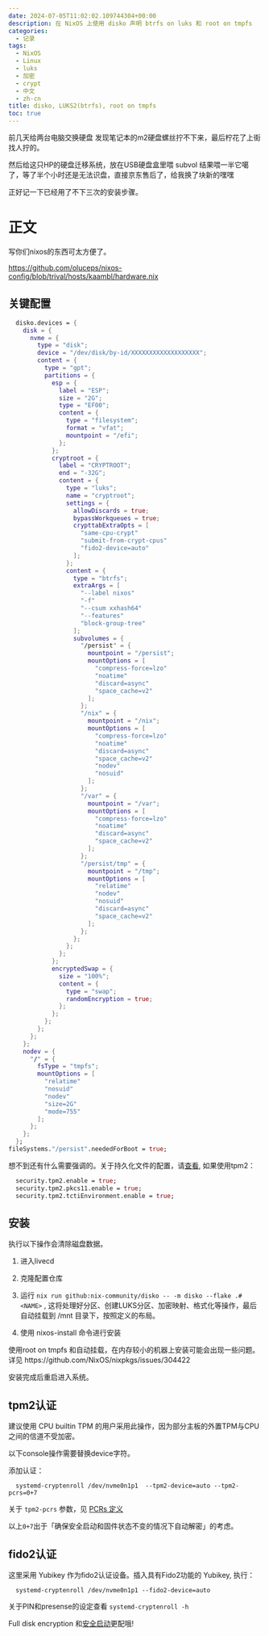 ```yaml
---
date: 2024-07-05T11:02:02.109744304+00:00
description: 在 NixOS 上使用 disko 声明 btrfs on luks 和 root on tmpfs
categories:
  - 记录
tags:
  - NixOS
  - Linux
  - luks
  - 加密
  - crypt
  - 中文
  - zh-cn
title: disko, LUKS2(btrfs), root on tmpfs
toc: true
---
```



前几天给两台电脑交换硬盘 发现笔记本的m2硬盘螺丝拧不下来，最后柠花了上街找人拧的。

然后给这只HP的硬盘迁移系统，放在USB硬盘盒里喂 subvol 结果喂一半它噶了，等了半个小时还是无法识盘，直接京东售后了，给我换了块新的嘿嘿

正好记一下已经用了不下三次的安装步骤。

# 正文

写你们nixos的东西可太方便了。

https://github.com/oluceps/nixos-config/blob/trival/hosts/kaambl/hardware.nix

## 关键配置

```nix
  disko.devices = {
    disk = {
      nvme = {
        type = "disk";
        device = "/dev/disk/by-id/XXXXXXXXXXXXXXXXXXX";
        content = {
          type = "gpt";
          partitions = {
            esp = {
              label = "ESP";
              size = "2G";
              type = "EF00";
              content = {
                type = "filesystem";
                format = "vfat";
                mountpoint = "/efi";
              };
            };
            cryptroot = {
              label = "CRYPTROOT";
              end = "-32G";
              content = {
                type = "luks";
                name = "cryptroot";
                settings = {
                  allowDiscards = true;
                  bypassWorkqueues = true;
                  crypttabExtraOpts = [
                    "same-cpu-crypt"
                    "submit-from-crypt-cpus"
                    "fido2-device=auto"
                  ];
                };
                content = {
                  type = "btrfs";
                  extraArgs = [
                    "--label nixos"
                    "-f"
                    "--csum xxhash64"
                    "--features"
                    "block-group-tree"
                  ];
                  subvolumes = {
                    "/persist" = {
                      mountpoint = "/persist";
                      mountOptions = [
                        "compress-force=lzo"
                        "noatime"
                        "discard=async"
                        "space_cache=v2"
                      ];
                    };
                    "/nix" = {
                      mountpoint = "/nix";
                      mountOptions = [
                        "compress-force=lzo"
                        "noatime"
                        "discard=async"
                        "space_cache=v2"
                        "nodev"
                        "nosuid"
                      ];
                    };
                    "/var" = {
                      mountpoint = "/var";
                      mountOptions = [
                        "compress-force=lzo"
                        "noatime"
                        "discard=async"
                        "space_cache=v2"
                      ];
                    };
                    "/persist/tmp" = {
                      mountpoint = "/tmp";
                      mountOptions = [
                        "relatime"
                        "nodev"
                        "nosuid"
                        "discard=async"
                        "space_cache=v2"
                      ];
                    };
                  };
                };
              };
            };
            encryptedSwap = {
              size = "100%";
              content = {
                type = "swap";
                randomEncryption = true;
              };
            };
          };
        };
      };
    };
    nodev = {
      "/" = {
        fsType = "tmpfs";
        mountOptions = [
          "relatime"
          "nosuid"
          "nodev"
          "size=2G"
          "mode=755"
        ];
      };
    };
  };
fileSystems."/persist".neededForBoot = true;

```

想不到还有什么需要强调的。关于持久化文件的配置，请[查看](https://github.com/nix-community/impermanence), 如果使用tpm2：

```nix
  security.tpm2.enable = true;
  security.tpm2.pkcs11.enable = true;
  security.tpm2.tctiEnvironment.enable = true;
```

## 安装

<Emph type="warn">
执行以下操作会清除磁盘数据。
</Emph>



1. 进入livecd

2. 克隆配置仓库

3. 运行 `nix run github:nix-community/disko -- -m disko --flake .#<NAME>` , 这将处理好分区、创建LUKS分区、加密映射、格式化等操作，最后自动挂载到 /mnt 目录下，按照定义的布局。

4. 使用 nixos-install 命令进行安装

<Emph type="note">
使用root on tmpfs 和自动挂载，在内存较小的机器上安装可能会出现一些问题。详见
https://github.com/NixOS/nixpkgs/issues/304422
</Emph>

安装完成后重启进入系统。

## tpm2认证

建议使用 CPU builtin TPM 的用户采用此操作，因为部分主板的外置TPM与CPU之间的信道不受加密。

以下console操作需要替换device字符。

添加认证：

```console
  systemd-cryptenroll /dev/nvme0n1p1  --tpm2-device=auto --tpm2-pcrs=0+7
```

关于 `tpm2-pcrs` 参数，见 [PCRs 定义](https://uapi-group.org/specifications/specs/linux_tpm_pcr_registry/)

以上`0+7`出于「确保安全启动和固件状态不变的情况下自动解密」的考虑。


## fido2认证

这里采用 Yubikey 作为fido2认证设备。插入具有Fido2功能的 Yubikey, 执行：

```console
  systemd-cryptenroll /dev/nvme0n1p1 --fido2-device=auto
```

关于PIN和presense的设定查看 `systemd-cryptenroll -h`

Full disk encryption 和[安全启动](https://blog.nyaw.xyz/lanzaboote-secureboot-on-nixos)更配哦!
